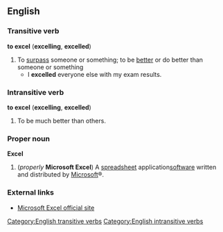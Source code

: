 ==English==
===Transitive verb===
'''to excel''' ('''excelling''', '''excelled''')

#To [[surpass]] someone or something; to be [[better]] or do better than someone or something
#* I '''excelled''' everyone else with my exam results.

===Intransitive verb===
'''to excel''' ('''excelling''', '''excelled''')

#To be much better than others.

===Proper noun===
{{wikipedia2|Microsoft Excel}}
'''Excel'''
#(''properly'' '''Microsoft Excel''') A [[spreadsheet]] application[[software]] written and distributed by [[w:Microsoft|Microsoft]]&reg;.

===External links===
*[http://office.microsoft.com/en-us/FX010858001033.aspx Microsoft Excel official site]

[[Category:English transitive verbs]]
[[Category:English intransitive verbs]]